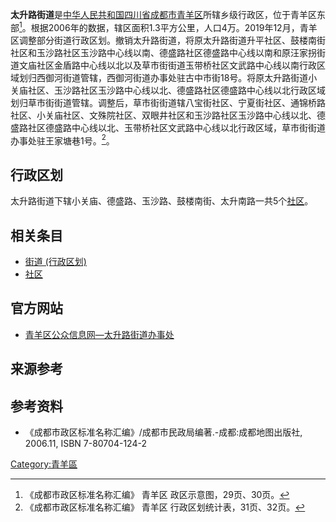 '''太升路街道'''是[[中华人民共和国|中华人民共和国]][[四川省|四川省]][[成都市|成都市]][[青羊区|青羊区]]所辖乡级行政区，位于青羊区东部<ref>《成都市政区标准名称汇编》 青羊区 政区示意图，29页、30页。 </ref>。根据2006年的数据，辖区面积1.3平方公里，人口4万。2019年12月，青羊区调整部分街道行政区划。撤销太升路街道，将原太升路街道升平社区、鼓楼南街社区和玉沙路社区玉沙路中心线以南、德盛路社区德盛路中心线以南和原汪家拐街道文庙社区金盾路中心线以北以及草市街街道玉带桥社区文武路中心线以南行政区域划归西御河街道管辖，西御河街道办事处驻古中市街18号。将原太升路街道小关庙社区、玉沙路社区玉沙路中心线以北、德盛路社区德盛路中心线以北行政区域划归草市街街道管辖。调整后，草市街街道辖八宝街社区、宁夏街社区、通锦桥路社区、小关庙社区、文殊院社区、双眼井社区和玉沙路社区玉沙路中心线以北、德盛路社区德盛路中心线以北、玉带桥社区文武路中心线以北行政区域，草市街街道办事处驻王家塘巷1号。<ref>《成都市政区标准名称汇编》 青羊区 行政区划统计表，31页、32页。 </ref>。

== 行政区划 ==
太升路街道下辖小关庙、德盛路、玉沙路、鼓楼南街、太升南路一共5个[[社区|社区]]。

== 相关条目 ==
* [[街道_(行政区划)|街道 (行政区划)]]
* [[社区|社区]]

== 官方网站 ==
* [https://web.archive.org/web/20110530221829/http://www.cdqingyang.gov.cn/SubSite/StreetIndex.aspx?rtID=624&ncode=624 青羊区公众信息网—太升路街道办事处]

== 来源参考 ==
{{Reflist}}

== 参考资料 ==
*《成都市政区标准名称汇编》/成都市民政局编著.-成都:成都地图出版社, 2006.11, ISBN 7-80704-124-2 

{{成都市青羊区行政区划}}

[[Category:青羊區|Category:青羊區]]